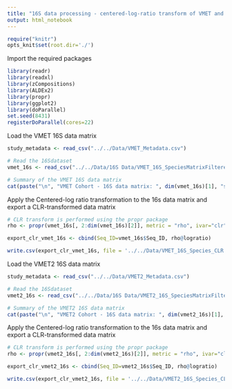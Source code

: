 ```yaml
---
title: "16S data processing - centered-log-ratio transform of VMET and VMET2 count matrices"
output: html_notebook
---
```



```r
require("knitr")
opts_knit$set(root.dir='./')
```

Import the required packages
```r
library(readr)
library(readxl)
library(zCompositions)
library(ALDEx2)
library(propr)
library(ggplot2)
library(doParallel)
set.seed(8431)
registerDoParallel(cores=22)
```

Load the VMET 16S data matrix
```r
study_metadata <- read_csv("../../Data/VMET_Metadata.csv")

# Read the 16Sdataset 
vmet_16s <- read_csv("../../Data/16S Data/VMET_16S_SpeciesMatrixFiltered.csv")

# Summary of the VMET 16S data matrix
cat(paste("\n", "VMET Cohort - 16S data matrix: ", dim(vmet_16s)[1], "samples, ", dim(vmet_16s)[2] - 1, "OTUs", "\n"))
```
Apply the Centered-log ratio transformation to the 16s data matrix and export a CLR-transformed data matrix
```r
# CLR transform is performed using the propr package
rho <- propr(vmet_16s[, 2:dim(vmet_16s)[2]], metric = "rho", ivar="clr")

export_clr_vmet_16s <- cbind(Seq_ID=vmet_16s$Seq_ID, rho@logratio)

write.csv(export_clr_vmet_16s, file = '../../Data/VMET_16S_Species_CLR.csv', row.names = FALSE)
```
Load the VMET2 16S data matrix
```r
study_metadata <- read_csv("../../Data/VMET2_Metadata.csv")

# Read the 16Sdataset 
vmet2_16s <- read_csv("../../Data/16S Data/VMET2_16S_SpeciesMatrixFiltered.csv")

# Summary of the VMET2 16S data matrix
cat(paste("\n", "VMET2 Cohort - 16S data matrix: ", dim(vmet2_16s)[1], "samples, ", dim(vmet2_16s)[2] - 1, "OTUs", "\n"))
```
Apply the Centered-log ratio transformation to the 16s data matrix and export a CLR-transformed data matrix
```r
# CLR transform is performed using the propr package
rho <- propr(vmet2_16s[, 2:dim(vmet2_16s)[2]], metric = "rho", ivar="clr")

export_clr_vmet2_16s <- cbind(Seq_ID=vmet2_16s$Seq_ID, rho@logratio)

write.csv(export_clr_vmet2_16s, file = '../../Data/VMET2_16S_Species_CLR.csv', row.names = FALSE)
```



